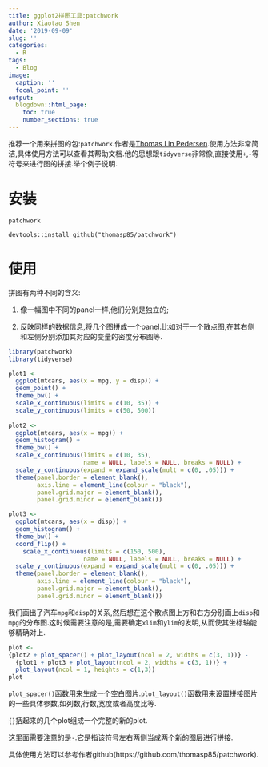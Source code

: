 ---
title: ggplot2拼图工具:patchwork
author: Xiaotao Shen
date: '2019-09-09'
slug: ''
categories:
  - R
tags:
  - Blog
image:
  caption: ''
  focal_point: ''
output:
  blogdown::html_page:
    toc: true
    number_sections: true
---

推荐一个用来拼图的包:`patchwork`.作者是[Thomas Lin Pedersen](https://github.com/thomasp85).使用方法非常简洁,具体使用方法可以查看其帮助文档.他的思想跟`tidyverse`非常像,直接使用`+`,`-`等符号来进行图的拼接.举个例子说明.

# 安装

`patchwork`

```
devtools::install_github("thomasp85/patchwork")
```

# 使用

拼图有两种不同的含义:

1. 像一幅图中不同的panel一样,他们分别是独立的;

2. 反映同样的数据信息,将几个图拼成一个panel.比如对于一个散点图,在其右侧和左侧分别添加其对应的变量的密度分布图等.


```{r}
library(patchwork)
library(tidyverse)

plot1 <- 
  ggplot(mtcars, aes(x = mpg, y = disp)) +
  geom_point() +
  theme_bw() +
  scale_x_continuous(limits = c(10, 35)) +
  scale_y_continuous(limits = c(50, 500))
  
plot2 <- 
  ggplot(mtcars, aes(x = mpg)) +
  geom_histogram() +
  theme_bw() +
  scale_x_continuous(limits = c(10, 35), 
                     name = NULL, labels = NULL, breaks = NULL) +
  scale_y_continuous(expand = expand_scale(mult = c(0, .05))) +
  theme(panel.border = element_blank(),
        axis.line = element_line(colour = "black"),
        panel.grid.major = element_blank(), 
        panel.grid.minor = element_blank())

plot3 <- 
  ggplot(mtcars, aes(x = disp)) +
  geom_histogram() +
  theme_bw() +
  coord_flip() +
    scale_x_continuous(limits = c(150, 500), 
                     name = NULL, labels = NULL, breaks = NULL) +
  scale_y_continuous(expand = expand_scale(mult = c(0, .05))) +
  theme(panel.border = element_blank(),
        axis.line = element_line(colour = "black"),
        panel.grid.major = element_blank(), 
        panel.grid.minor = element_blank())
```

我们画出了汽车`mpg`和`disp`的关系,然后想在这个散点图上方和右方分别画上`disp`和`mpg`的分布图.这时候需要注意的是,需要确定`xlim`和`ylim`的发明,从而使其坐标轴能够精确对上.

```{r}
plot <- 
{plot2 + plot_spacer() + plot_layout(ncol = 2, widths = c(3, 1))} -
  {plot1 + plot3 + plot_layout(ncol = 2, widths = c(3, 1))} +
  plot_layout(ncol = 1, heights = c(1,3))
plot
```

`plot_spacer()`函数用来生成一个空白图片.`plot_layout()`函数用来设置拼接图片的一些具体参数,如列数,行数,宽度或者高度比等.

`{}`括起来的几个plot组成一个完整的新的plot.

这里面需要注意的是`-`.它是指该符号左右两侧当成两个新的图层进行拼接.

具体使用方法可以参考作者github(https://github.com/thomasp85/patchwork).





